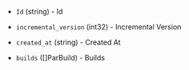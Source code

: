 <!-- Code generated from the comments of the DatasourceOutput struct in datasource/packer-image-iteration/data.go; DO NOT EDIT MANUALLY -->

- `Id` (string) - Id

- `incremental_version` (int32) - Incremental Version

- `created_at` (string) - Created At

- `builds` ([]ParBuild) - Builds

<!-- End of code generated from the comments of the DatasourceOutput struct in datasource/packer-image-iteration/data.go; -->
